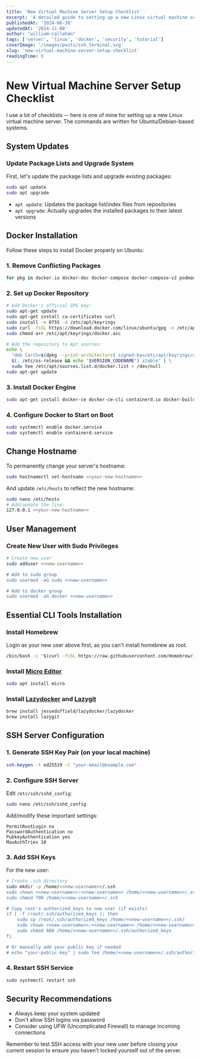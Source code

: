 ```yaml
---
title: 'New Virtual Machine Server Setup Checklist'
excerpt: 'A detailed guide to setting up a new Linux virtual machine server, from initial updates to security hardening'
publishedAt: '2024-08-30'
updatedAt: '2024-11-08'
author: "william-callahan"
tags: ['server', 'linux', 'docker', 'security', 'tutorial']
coverImage: '/images/posts/ssh_terminal.svg'
slug: 'new-virtual-machine-server-setup-checklist'
readingTime: 6
---
```


# New Virtual Machine Server Setup Checklist

I use a lot of checklists -- here is one of mine for setting up a new Linux virtual machine server. The commands are written for Ubuntu/Debian-based systems.

## System Updates

### Update Package Lists and Upgrade System

First, let's update the package lists and upgrade existing packages:

```bash
sudo apt update
sudo apt upgrade
```

- `apt update`: Updates the package list/index files from repositories
- `apt upgrade`: Actually upgrades the installed packages to their latest versions

## Docker Installation

Follow these steps to install Docker properly on Ubuntu:

### 1. Remove Conflicting Packages
```bash
for pkg in docker.io docker-doc docker-compose docker-compose-v2 podman-docker containerd runc; do sudo apt-get remove $pkg; done
```

### 2. Set up Docker Repository
```bash
# Add Docker's official GPG key:
sudo apt-get update
sudo apt-get install ca-certificates curl
sudo install -m 0755 -d /etc/apt/keyrings
sudo curl -fsSL https://download.docker.com/linux/ubuntu/gpg -o /etc/apt/keyrings/docker.asc
sudo chmod a+r /etc/apt/keyrings/docker.asc

# Add the repository to Apt sources:
echo \
  "deb [arch=$(dpkg --print-architecture) signed-by=/etc/apt/keyrings/docker.asc] https://download.docker.com/linux/ubuntu \
  $(. /etc/os-release && echo "$VERSION_CODENAME") stable" | \
  sudo tee /etc/apt/sources.list.d/docker.list > /dev/null
sudo apt-get update
```

### 3. Install Docker Engine
```bash
sudo apt-get install docker-ce docker-ce-cli containerd.io docker-buildx-plugin docker-compose-plugin
```

### 4. Configure Docker to Start on Boot
```bash
sudo systemctl enable docker.service
sudo systemctl enable containerd.service
```

## Change Hostname

To permanently change your server's hostname:

```bash
sudo hostnamectl set-hostname <<your-new-hostname>>
```

And update `/etc/hosts` to reflect the new hostname:
```bash
sudo nano /etc/hosts
# Add/update the line:
127.0.0.1 <<your-new-hostname>>
```

## User Management

### Create New User with Sudo Privileges
```bash
# Create new user
sudo adduser <<new-username>>

# Add to sudo group
sudo usermod -aG sudo <<new-username>>

# Add to docker group
sudo usermod -aG docker <<new-username>>
```

## Essential CLI Tools Installation

### Install Homebrew
Login as your new user above first, as you can't install homebrew as root.

```bash
/bin/bash -c "$(curl -fsSL https://raw.githubusercontent.com/Homebrew/install/HEAD/install.sh)"
```

### Install [Micro Editor](https://micro-editor.github.io/)
```bash
sudo apt install micro
```

### Install [Lazydocker](https://github.com/jesseduffield/lazydocker) and [Lazygit](https://github.com/jesseduffield/lazygit)
```bash
brew install jesseduffield/lazydocker/lazydocker
brew install lazygit
```

## SSH Server Configuration

### 1. Generate SSH Key Pair (on your local machine)
```bash
ssh-keygen -t ed25519 -C "your-email@example.com"
```

### 2. Configure SSH Server
Edit `/etc/ssh/sshd_config`:
```bash
sudo nano /etc/ssh/sshd_config
```

Add/modify these important settings:
```
PermitRootLogin no
PasswordAuthentication no
PubkeyAuthentication yes
MaxAuthTries 10
```

### 3. Add SSH Keys
For the new user:
```bash
# Create .ssh directory
sudo mkdir -p /home/<<new-username>>/.ssh
sudo chown <<new-username>>:<<new-username>> /home/<<new-username>>/.ssh
sudo chmod 700 /home/<<new-username>>/.ssh

# Copy root's authorized_keys to new user (if exists)
if [ -f /root/.ssh/authorized_keys ]; then
    sudo cp /root/.ssh/authorized_keys /home/<<new-username>>/.ssh/
    sudo chown <<new-username>>:<<new-username>> /home/<<new-username>>/.ssh/authorized_keys
    sudo chmod 600 /home/<<new-username>>/.ssh/authorized_keys
fi

# Or manually add your public key if needed
# echo "your-public-key" | sudo tee /home/<<new-username>>/.ssh/authorized_keys
```

### 4. Restart SSH Service
```bash
sudo systemctl restart ssh
```

## Security Recommendations

- Always keep your system updated
- Don't allow SSH logins via password
- Consider using UFW (Uncomplicated Firewall) to manage incoming connections

Remember to test SSH access with your new user before closing your current session to ensure you haven't locked yourself out of the server.
